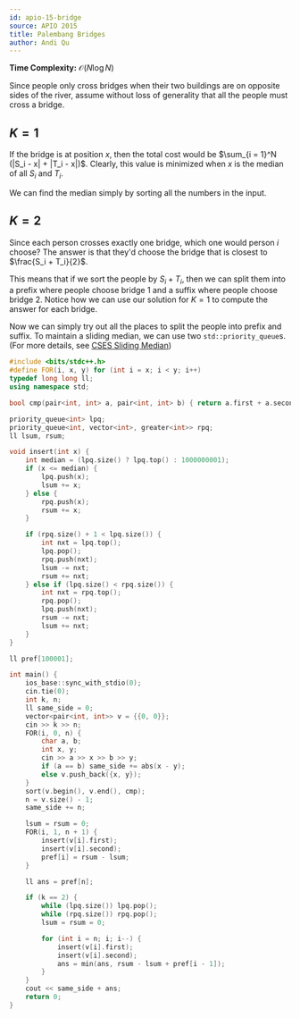 ```yaml
---
id: apio-15-bridge
source: APIO 2015
title: Palembang Bridges
author: Andi Qu
---
```


**Time Complexity:** $\mathcal O(N \log N)$

Since people only cross bridges when their two buildings are on opposite sides of the river, assume without loss of generality that all the people must cross a bridge.

## $K = 1$

If the bridge is at position $x$, then the total cost would be $\sum_{i = 1}^N (|S_i - x| + |T_i - x|)$. Clearly, this value is minimized when $x$ is the median of all $S_i$ and $T_i$.

We can find the median simply by sorting all the numbers in the input.

## $K = 2$

Since each person crosses exactly one bridge, which one would person $i$ choose? The answer is that they'd choose the bridge that is closest to $\frac{S_i + T_i}{2}$.

This means that if we sort the people by $S_i + T_i$, then we can split them into a prefix where people choose bridge 1 and a suffix where people choose bridge 2. Notice how we can use our solution for $K = 1$ to compute the answer for each bridge.

Now we can simply try out all the places to split the people into prefix and suffix. To maintain a sliding median, we can use two `std::priority_queue`s. (For more details, see [CSES Sliding Median](https://cses.fi/problemset/task/1076))

```cpp
#include <bits/stdc++.h>
#define FOR(i, x, y) for (int i = x; i < y; i++)
typedef long long ll;
using namespace std;

bool cmp(pair<int, int> a, pair<int, int> b) { return a.first + a.second < b.first + b.second; }

priority_queue<int> lpq;
priority_queue<int, vector<int>, greater<int>> rpq;
ll lsum, rsum;

void insert(int x) {
	int median = (lpq.size() ? lpq.top() : 1000000001);
	if (x <= median) {
		lpq.push(x);
		lsum += x;
	} else {
		rpq.push(x);
		rsum += x;
	}

	if (rpq.size() + 1 < lpq.size()) {
		int nxt = lpq.top();
		lpq.pop();
		rpq.push(nxt);
		lsum -= nxt;
		rsum += nxt;
	} else if (lpq.size() < rpq.size()) {
		int nxt = rpq.top();
		rpq.pop();
		lpq.push(nxt);
		rsum -= nxt;
		lsum += nxt;
	}
}

ll pref[100001];

int main() {
	ios_base::sync_with_stdio(0);
	cin.tie(0);
	int k, n;
	ll same_side = 0;
	vector<pair<int, int>> v = {{0, 0}};
	cin >> k >> n;
	FOR(i, 0, n) {
		char a, b;
		int x, y;
		cin >> a >> x >> b >> y;
		if (a == b) same_side += abs(x - y);
		else v.push_back({x, y});
	}
	sort(v.begin(), v.end(), cmp);
	n = v.size() - 1;
	same_side += n;

	lsum = rsum = 0;
	FOR(i, 1, n + 1) {
		insert(v[i].first);
		insert(v[i].second);
		pref[i] = rsum - lsum;
	}

	ll ans = pref[n];

	if (k == 2) {
		while (lpq.size()) lpq.pop();
		while (rpq.size()) rpq.pop();
		lsum = rsum = 0;

		for (int i = n; i; i--) {
			insert(v[i].first);
			insert(v[i].second);
			ans = min(ans, rsum - lsum + pref[i - 1]);
		}
	}
	cout << same_side + ans;
	return 0;
}
```
